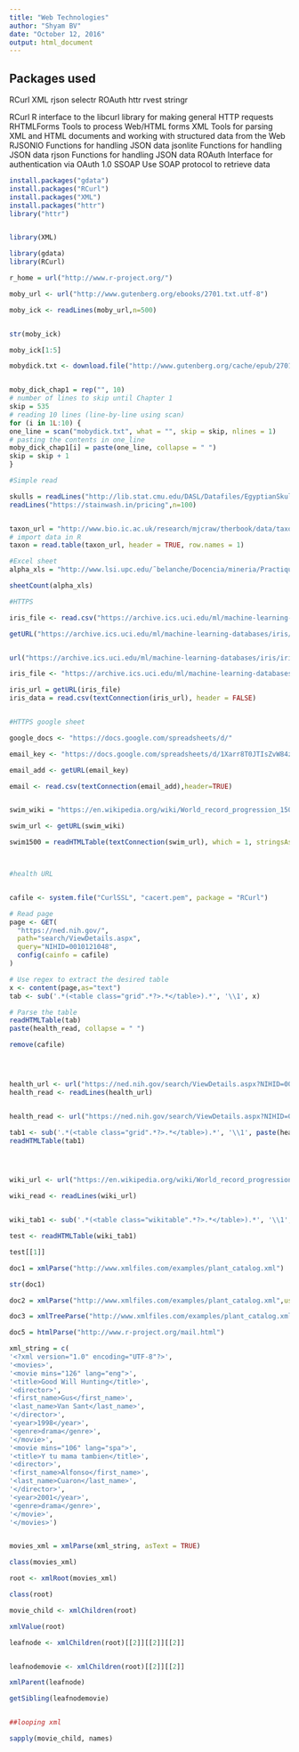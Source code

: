 ```yaml
---
title: "Web Technologies"
author: "Shyam BV"
date: "October 12, 2016"
output: html_document
---
```


## Packages used

RCurl
XML
rjson
selectr
ROAuth
httr
rvest
stringr

RCurl R interface to the libcurl library for making general HTTP requests
RHTMLForms Tools to process Web/HTML forms
XML Tools for parsing XML and HTML documents and working with structured data from the Web
RJSONIO Functions for handling JSON data
jsonlite Functions for handling JSON data
rjson Functions for handling JSON data
ROAuth Interface for authentication via OAuth 1.0
SSOAP Use SOAP protocol to retrieve data



```r
install.packages("gdata")
install.packages("RCurl")
install.packages("XML")
install.packages("httr")
library("httr")


library(XML)

library(gdata)
library(RCurl)
```



```r

r_home = url("http://www.r-project.org/")

moby_url <- url("http://www.gutenberg.org/ebooks/2701.txt.utf-8")

moby_ick <- readLines(moby_url,n=500)


str(moby_ick)

moby_ick[1:5]

mobydick.txt <- download.file("http://www.gutenberg.org/cache/epub/2701/pg2701.txt","mobydick.txt")


moby_dick_chap1 = rep("", 10)
# number of lines to skip until Chapter 1
skip = 535
# reading 10 lines (line-by-line using scan)
for (i in 1L:10) {
one_line = scan("mobydick.txt", what = "", skip = skip, nlines = 1)
# pasting the contents in one_line
moby_dick_chap1[i] = paste(one_line, collapse = " ")
skip = skip + 1
}


```



```r
#Simple read 

skulls = readLines("http://lib.stat.cmu.edu/DASL/Datafiles/EgyptianSkulls.html",100)
readLines("https://stainwash.in/pricing",n=100)


taxon_url = "http://www.bio.ic.ac.uk/research/mjcraw/therbook/data/taxon.txt"
# import data in R
taxon = read.table(taxon_url, header = TRUE, row.names = 1)

#Excel sheet
alpha_xls = "http://www.lsi.upc.edu/˜belanche/Docencia/mineria/Practiques/alpha.xls"

sheetCount(alpha_xls)

#HTTPS

iris_file <- read.csv("https://archive.ics.uci.edu/ml/machine-learning-databases/iris/iris.data",header  =FALSE)

getURL("https://archive.ics.uci.edu/ml/machine-learning-databases/iris/iris.data")


url("https://archive.ics.uci.edu/ml/machine-learning-databases/iris/iris.data")

iris_file <- "https://archive.ics.uci.edu/ml/machine-learning-databases/iris/iris.data"

iris_url = getURL(iris_file)
iris_data = read.csv(textConnection(iris_url), header = FALSE)


#HTTPS google sheet

google_docs <- "https://docs.google.com/spreadsheets/d/"

email_key <- "https://docs.google.com/spreadsheets/d/1Xarr8T0JTIsZvW84zPhiyhDCGitwHFvxKYHf_jCd2yU"

email_add <- getURL(email_key)

email <- read.csv(textConnection(email_add),header=TRUE)


swim_wiki = "https://en.wikipedia.org/wiki/World_record_progression_1500_metres_freestyle"

swim_url <- getURL(swim_wiki)

swim1500 = readHTMLTable(textConnection(swim_url), which = 1, stringsAsFactors = FALSE)



#health URL


cafile <- system.file("CurlSSL", "cacert.pem", package = "RCurl")

# Read page
page <- GET(
  "https://ned.nih.gov/", 
  path="search/ViewDetails.aspx", 
  query="NIHID=0010121048",
  config(cainfo = cafile)
)

# Use regex to extract the desired table
x <- content(page,as="text")
tab <- sub('.*(<table class="grid".*?>.*</table>).*', '\\1', x)

# Parse the table
readHTMLTable(tab)
paste(health_read, collapse = " ")

remove(cafile)




health_url <- url("https://ned.nih.gov/search/ViewDetails.aspx?NIHID=0010121048")
health_read <- readLines(health_url)


health_read <- url("https://ned.nih.gov/search/ViewDetails.aspx?NIHID=0010121048")

tab1 <- sub('.*(<table class="grid".*?>.*</table>).*', '\\1', paste(health_read, collapse = " "))
readHTMLTable(tab1)




wiki_url <- url("https://en.wikipedia.org/wiki/World_record_progression_1500_metres_freestyle")

wiki_read <- readLines(wiki_url)


wiki_tab1 <- sub('.*(<table class="wikitable".*?>.*</table>).*', '\\1', paste(wiki_read, collapse = " "))

test <- readHTMLTable(wiki_tab1)

test[[1]]

```


```r

doc1 = xmlParse("http://www.xmlfiles.com/examples/plant_catalog.xml")

str(doc1)

doc2 = xmlParse("http://www.xmlfiles.com/examples/plant_catalog.xml",useInternalNodes = FALSE)

doc3 = xmlTreeParse("http://www.xmlfiles.com/examples/plant_catalog.xml")

doc5 = htmlParse("http://www.r-project.org/mail.html")

xml_string = c(
'<?xml version="1.0" encoding="UTF-8"?>',
'<movies>',
'<movie mins="126" lang="eng">',
'<title>Good Will Hunting</title>',
'<director>',
'<first_name>Gus</first_name>',
'<last_name>Van Sant</last_name>',
'</director>',
'<year>1998</year>',
'<genre>drama</genre>',
'</movie>',
'<movie mins="106" lang="spa">',
'<title>Y tu mama tambien</title>',
'<director>',
'<first_name>Alfonso</first_name>',
'<last_name>Cuaron</last_name>',
'</director>',
'<year>2001</year>',
'<genre>drama</genre>',
'</movie>',
'</movies>')


movies_xml = xmlParse(xml_string, asText = TRUE)

class(movies_xml)

root <- xmlRoot(movies_xml)

class(root)

movie_child <- xmlChildren(root)

xmlValue(root) 

leafnode <- xmlChildren(root)[[2]][[2]][[2]]


leafnodemovie <- xmlChildren(root)[[2]][[2]]

xmlParent(leafnode)

getSibling(leafnodemovie)


##looping xml

sapply(movie_child, names)

```



